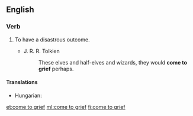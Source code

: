 ==English==

===Verb===
{{en-verb|comes to grief|coming to grief|came to grief}}

# {{lb|en|idiomatic}} To have a disastrous outcome.
#* J. R. R. Tolkien
#*: These elves and half-elves and wizards, they would '''come to grief''' perhaps.

====Translations====
{{trans-top|to have a disastrous outcome}}
* Hungarian: {{t+|hu|pórul jár}}
{{trans-mid}}
{{trans-bottom}}

[[et:come to grief]]
[[ml:come to grief]]
[[fi:come to grief]]